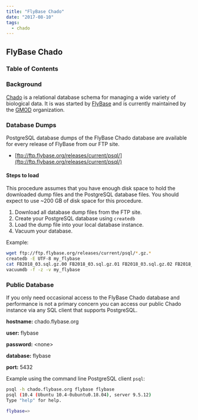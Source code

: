 ```yaml
---
title: "FlyBase Chado"
date: "2017-08-10"
tags:
  - chado
---
```


## FlyBase Chado

### Table of Contents

### Background

[Chado](http://gmod.org/wiki/Chado) is a relational database schema for managing
a wide variety of biological data. It is was started by [FlyBase](http://flybase.org)
and is currently maintained by the [GMOD](http://gmod.org) organization.

### Database Dumps

PostgreSQL database dumps of the FlyBase Chado database are available for every release of FlyBase from our FTP site.

* [ftp://ftp.flybase.org/releases/current/psql/](ftp://ftp.flybase.org/releases/current/psql/)

#### Steps to load

This procedure assumes that you have enough disk space to hold the downloaded dump files and
the PostgreSQL database files.  You should expect to use ~200 GB of disk space for this procedure.

1. Download all database dump files from the FTP site.
1. Create your PostgreSQL database using `createdb`
1. Load the dump file into your local database instance.
1. Vacuum your database.

Example:
```bash
wget ftp://ftp.flybase.org/releases/current/psql/*.gz.*
createdb -E UTF-8 my_flybase
cat FB2018_03.sql.gz.00 FB2018_03.sql.gz.01 FB2018_03.sql.gz.02 FB2018_03.sql.gz.03 FB2018_03.sql.gz.04 FB2018_03.sql.gz.05 | gunzip | psql my_flybase 
vacuumdb -f -z -v my_flybase
```

### Public Database

If you only need occasional access to the FlyBase Chado database and performance is not a primary concern
you can access our public Chado instance via any SQL client that supports PostgreSQL.

 **hostname:** chado.flybase.org
 
 **user:** flybase
 
 **password:** &lt;none&gt;
 
 **database:** flybase
 
 **port:** 5432
 
Example using the command line PostgreSQL client `psql`:
```bash
psql -h chado.flybase.org flybase flybase
psql (10.4 (Ubuntu 10.4-0ubuntu0.18.04), server 9.5.12)
Type "help" for help.

flybase=> 
```
  


